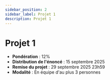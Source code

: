 ```yaml
---
sidebar_position: 2
sidebar_label: Projet 1
description: Projet 1
---
```


# Projet 1

- **Pondération** : 12%
- **Distribution de l'énoncé** : 15 septembre 2025
- **Remise du projet** : 29 septembre 2025 23h59
- **Modalité** : En équipe d'au plus 3 personnes


<Shared />